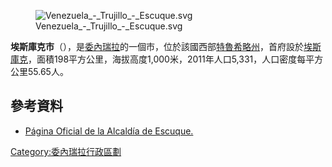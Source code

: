 [[Image:Venezuela_-_Trujillo_-_Escuque.svg|right]]

'''埃斯庫克市'''（{{lang-es|Municipio Escuque}}），是[[委內瑞拉|委內瑞拉]]的一個市，位於該國西部[[特魯希略州|特魯希略州]]，首府設於[[埃斯庫克|埃斯庫克]]，面積198平方公里，海拔高度1,000米，2011年人口5,331，人口密度每平方公里55.65人。

==參考資料==
* [http://www.municipioescuque.gov.ve/ Página Oficial de la Alcaldía de Escuque.]{{Wayback|url=http://www.municipioescuque.gov.ve/ |date=20120316192842 }}

{{Venezuela-geo-stub}}
[[Category:委內瑞拉行政區劃|Category:委內瑞拉行政區劃]]